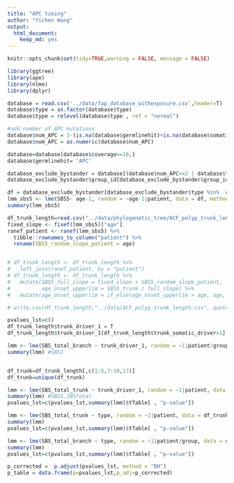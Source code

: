```yaml
---
title: "APC timing"
author: "Yichen Wang"
output: 
  html_document:
    keep_md: yes
---
```


```r
knitr::opts_chunk$set(tidy=TRUE,warning = FALSE, message = FALSE)
```


```r
library(ggtree)
library(ape)
library(nlme)
library(dplyr)
```

```r
database = read.csv('../data/fap_database_withexposure.csv',header=T)
database$type = as.factor(database$type)
database$type = relevel(database$type , ref = "normal")

#add number of APC mutations
database$num_APC = 3-(is.na(database$germlinehit)+is.na(database$somatic1)+is.na(database$somatic2))
database$num_APC = as.numeric(database$num_APC)

database=database[database$coverage>=10,]
database$germlinehit= 'APC'

database_exclude_bystander = database[(database$num_APC>=2 | database$type =='normal' ),]
database_exclude_bystander$group_id[database_exclude_bystander$group_id=='normal'] = database_exclude_bystander$sample[database_exclude_bystander$group_id=='normal']
```

```r
df = database_exclude_bystander[database_exclude_bystander$type %in%  c('normal'),]
lmm_sbs5 <- lme(SBS5~ age-1, random = ~age-1|patient, data = df, method = "ML")
summary(lmm_sbs5)
```

```r
df_trunk_length=read.csv("../data/phylogenetic_tree/ACF_polyp_trunk_length.csv")
fixed_slope <- fixef(lmm_sbs5)["age"]
ranef_patient <- ranef(lmm_sbs5) %>%
  tibble::rownames_to_column("patient") %>%
  rename(SBS5_random_slope_patient = age)


# df_trunk_length <- df_trunk_length %>%
#   left_join(ranef_patient, by = "patient")
# df_trunk_length <- df_trunk_length %>%
#   mutate(SBS5_full_slope = fixed_slope + SBS5_random_slope_patient,
#          age_onset_upperlim = SBS5_trunk / full_slope) %>%
#   mutate(age_onset_upperlim = if_else(age_onset_upperlim > age, age, age_onset_upperlim))

# write.csv(df_trunk_length,"../data/ACF_polyp_trunk_length.csv", quote = F, row.names = F)
```

```r
pvalues_lst=c()
df_trunk_length$trunk_driver_1 = T
df_trunk_length$trunk_driver_1[df_trunk_length$trunk_somatic_driver>1] = F

lmm <- lme(SBS_total_branch ~ trunk_driver_1, random = ~1|patient/group, data = df_trunk_length, method = "ML")
summary(lmm) #SBS1


df_trunk=df_trunk_length[,c(1:5,7:10,17)]
df_trunk=unique(df_trunk)

lmm <- lme(SBS_total_trunk ~ trunk_driver_1, random = ~1|patient, data = df_trunk, method = "ML")
summary(lmm) #SBS5,SBStotal
pvalues_lst=c(pvalues_lst,summary(lmm)$tTable[ , "p-value"])
```
```r
lmm <- lme(SBS_total_trunk ~ type, random = ~1|patient, data = df_trunk, method = "ML")
summary(lmm)
pvalues_lst=c(pvalues_lst,summary(lmm)$tTable[ , "p-value"])
```
```r
lmm <- lme(SBS_total_branch ~ type, random = ~1|patient/group, data = df_trunk_length, method = "ML")
summary(lmm)
pvalues_lst=c(pvalues_lst,summary(lmm)$tTable[ , "p-value"])
```

```r
p_corrected =  p.adjust(pvalues_lst, method = "BH")
p_table = data.frame(p=pvalues_lst,p_adj=p_corrected)
```